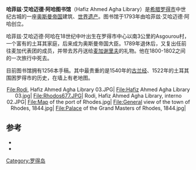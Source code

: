 '''哈菲兹·艾哈迈德·阿哈图书馆'''（Hafiz Ahmed Agha Library）是[[希腊|希腊]][[罗得市|罗得市]]中世纪古城的一座[[奥斯曼帝国|奥斯曼帝国]]建筑、[[世界遗产|世界遗产]]。图书馆于1793年由哈菲兹·艾哈迈德·阿哈创立。

哈菲兹·艾哈迈德·阿哈在18世纪中叶出生在罗得市中心以南3公里的Asgourou村，一个富有的土耳其家庭，后来成为奥斯曼帝国大臣。1789年退休后，又复出任前往麦加代表团的成员，并带去苏丹送给[[麦加谢里夫|麦加谢里夫]]的礼物。他在1800-1802之间的一次旅行中死去。

目前图书馆拥有1256本手稿。其中最贵重的是1540年的[[古兰经|古兰经]]、1522年的土耳其围困罗得市的历史，在墙上有老地图。

<center>
<gallery>
File:Rodi, Hafiz Ahmed Agha Library 03.JPG|
File:Hafiz Ahmed Agha Library 03.jpg|
File:Rhodos677.JPG|
Rodi, Hafiz Ahmed Agha Library, interno 02.JPG|
File:Map of the port of Rhodes.jpg|
File:General view of the town of Rhodes, 1844.jpg|
File:Palace of the Grand Masters of Rhodes, 1844.jpg|
</gallery>
</center>

== 参考 ==
*{{cite book |last=Davies |first=Paul Harcourt |authorlink= |coauthors= |title=Rhodes|year=2006 |url=https://archive.org/details/rhodes0000davi_n1g1 }}
*{{cite book |last=Mavromataki (ed)|first=Maria |authorlink= |coauthors= |title=Rhodes |year= |publisher=Haitalis |location=Athens|language=|id= }}
{{罗得岛地标}}
{{coord|36.4437|28.2239|type:landmark_region:GR|display=title}}
[[Category:罗得岛|Category:罗得岛]]